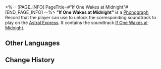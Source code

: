 <%-- [PAGE_INFO]
PageTitle=#"If One Wakes at Midnight"#
[END_PAGE_INFO] --%>
{{Item Infobox
|id          = 210320
|image       = Item If One Wakes at Midnight.png
|type        = Disk
|invCategory = Valuables
|rarity      = 3
|effect      = 
|description = A record that can be played on the Express' phonograph. It might be a chance acquisition or a gift from someone else. All sorts of memories surge up when the music plays &mdash; the smiles, encounters, touches, and the excitement of battle. Maybe that is why people still collect records even as society rapidly advances.<br />The current record contains the track "If One Wakes at Midnight."
}}
{{Description|''The puzzled robin, the gloomy tree &mdash; far better than the frozen dawn.''}}
'''"If One Wakes at Midnight"''' is a [[Phonograph]] Record that the player can use to unlock the corresponding soundtrack to play on the [[Astral Express]]. It contains the soundtrack [[If One Wakes at Midnight]].

==Other Languages==
{{Other Languages
|en   = "If One Wakes at Midnight"
|zhs  = 《假如醒于午夜》
|zht  = 《假如醒於午夜》
|ja   = 『もし真夜中に目覚めるのなら』
|ko   = ≪한밤중 깨어난다면≫
|es   = Si despiertas a media noche
|fr   = «&nbsp;If One Wakes at Midnight&nbsp;»
|ru   = If One Wakes at Midnight
|th   = "If One Wakes at Midnight"
|vi   = "Nếu Như Tỉnh Dậy Lúc Nửa Đêm"
|de   = „Wenn einer um Mitternacht erwacht“
|id   = "If One Wakes at Midnight"
|pt   = If One Wakes at Midnight
}}

==Change History==
{{Change History|2.1}}